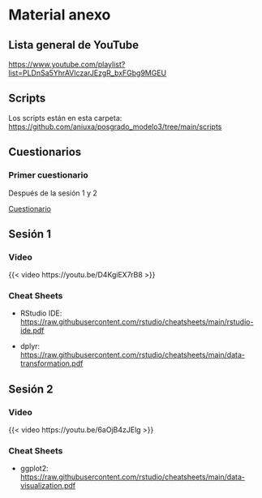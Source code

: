 # Material anexo {.unnumbered}

## Lista general de YouTube

<https://www.youtube.com/playlist?list=PLDnSa5YhrAVlczarJEzgR_bxFGbg9MGEU>

## Scripts

Los scripts están en esta carpeta: <https://github.com/aniuxa/posgrado_modelo3/tree/main/scripts>

## Cuestionarios

### Primer cuestionario

Después de la sesión 1 y 2

[Cuestionario](https://forms.gle/EQnP9SvpWoTWLRm86)

## Sesión 1

### Video

{{< video https://youtu.be/D4KgiEX7rB8 >}}

### Cheat Sheets

-   RStudio IDE: <https://raw.githubusercontent.com/rstudio/cheatsheets/main/rstudio-ide.pdf>

-   dplyr: <https://raw.githubusercontent.com/rstudio/cheatsheets/main/data-transformation.pdf>


## Sesión 2

### Video

{{< video https://youtu.be/6aOjB4zJElg >}}

### Cheat Sheets

-   ggplot2: <https://raw.githubusercontent.com/rstudio/cheatsheets/main/data-visualization.pdf>

